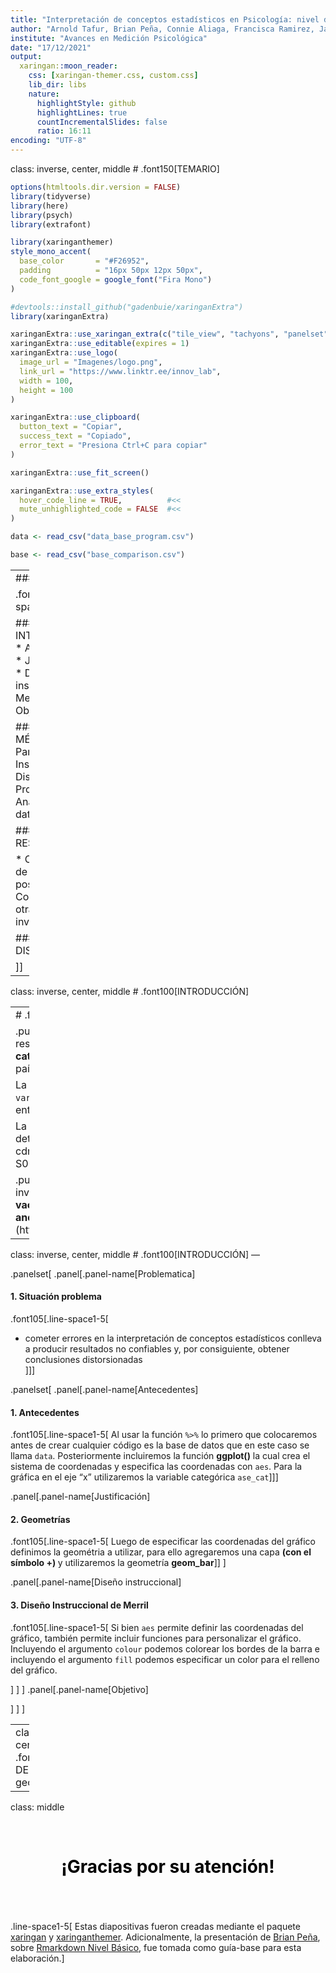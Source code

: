 ```yaml
---
title: "Interpretación de conceptos estadísticos en Psicología: nivel de conocimientos y efectos de un diseño instruccional en estudiantes universitarios peruanos"
author: "Arnold Tafur, Brian Peña, Connie Aliaga, Francisca Ramirez, Jackeline García y Oscar"
institute: "Avances en Medición Psicológica"
date: "17/12/2021"
output: 
  xaringan::moon_reader:
    css: [xaringan-themer.css, custom.css]
    lib_dir: libs
    nature:
      highlightStyle: github
      highlightLines: true
      countIncrementalSlides: false
      ratio: 16:11
encoding: "UTF-8"
---
```


class: inverse, center, middle
# .font150[TEMARIO]


```r
options(htmltools.dir.version = FALSE)
library(tidyverse)
library(here)
library(psych)
library(extrafont)

```

```r
library(xaringanthemer)
style_mono_accent(
  base_color       = "#F26952",
  padding          = "16px 50px 12px 50px",
  code_font_google = google_font("Fira Mono")
)
```

```r
#devtools::install_github("gadenbuie/xaringanExtra")
library(xaringanExtra)

xaringanExtra::use_xaringan_extra(c("tile_view", "tachyons", "panelset"))
xaringanExtra::use_editable(expires = 1)
xaringanExtra::use_logo(
  image_url = "Imagenes/logo.png",
  link_url = "https://www.linktr.ee/innov_lab",
  width = 100,
  height = 100
)

xaringanExtra::use_clipboard(
  button_text = "Copiar",
  success_text = "Copiado",
  error_text = "Presiona Ctrl+C para copiar"
)

xaringanExtra::use_fit_screen()

xaringanExtra::use_extra_styles(
  hover_code_line = TRUE,          #<<
  mute_unhighlighted_code = FALSE  #<<
)
```

```r
data <- read_csv("data_base_program.csv")
```
```r
base <- read_csv("base_comparison.csv")
```

---
### Contenido

.font105[.line-space1-5[

#####1. INTRODUCCIÓN
* Antecedentes
* Justificación
* Diseño instruccional de Merril
* Objetivo

#####2. MÉTODO
* Participantes
* Instrumentos
* Diseño
* Procedimiento
* Análisis de datos

#####3. RESULTADOS

* Comparación de pretest y posttest
* Comparar con otras investigaciones

#####4. DISCUSIÓN

]]


---

class: inverse, center, middle
# .font100[INTRODUCCIÓN]

---
# .font100[Definicion]


.pull-left[
Los gráficos de barras permiten resumir un conjunto de datos según una **categoría** por ejemplo según fechas, sexo, países, regiones, entre otros. 

La figura muestra las proporciones medias de `variantes de COVID-19` en los distintos países entre enero de 2020 y abril de 2021. 

La imagen puede apreciarse de forma más detallada en el siguiente link (https://ars.els-cdn.com/content/image/1-s2.0-S0033350621003073-gr1.jpg)
]

.pull-right[
El gráfico fue extraido de la investigación **The real life impact of vaccination on COVID-19 mortality in Europe and Israel** (https://doi.org/10.1016/j.puhe.2021.07.037). 
]

---

class: inverse, center, middle
# .font100[INTRODUCCIÓN]
---

.panelset[
.panel[.panel-name[Problematica]

#### 1. Situación problema

.font105[.line-space1-5[

* cometer errores en la interpretación de conceptos estadísticos conlleva a producir resultados no confiables y, por consiguiente, obtener conclusiones distorsionadas   
]]]




.panelset[
.panel[.panel-name[Antecedentes]

#### 1. Antecedentes

.font105[.line-space1-5[
Al usar la función `%>%` lo primero que colocaremos antes de crear cualquier código es la base de datos que en este caso se llama `data`. Posteriormente incluiremos la función **ggplot()** la cual crea el sistema de coordenadas y especifica las coordenadas con `aes`. Para la gráfica en el eje "x" utilizaremos la variable categórica `ase_cat`
]]]


.panel[.panel-name[Justificación]

#### 2. Geometrías

.font105[.line-space1-5[
Luego de especificar las coordenadas del gráfico definimos la geométria a utilizar, para ello agregaremos una capa **(con el símbolo +) ** y utilizaremos la geometría **geom_bar**
]
]
]

.panel[.panel-name[Diseño instruccional]

#### 3. Diseño Instruccional de Merril

.font105[.line-space1-5[
Si bien `aes` permite definir las coordenadas del gráfico, también permite incluir funciones para personalizar el gráfico. Incluyendo el argumento `colour` podemos colorear los bordes de la barra e incluyendo el argumento `fill` podemos especificar un color para el relleno del gráfico.

]
]
]
.panel[.panel-name[Objetivo]

] 
]
]

---
class: inverse, center, middle
# .font100[GRÁFICO DE BARRAS CON geom_col()]

---


class: middle

<br>
<center>
<h1>
<span style="color:black">¡Gracias por su atención!</span>
<h1>
</center>
<br>

.line-space1-5[
Estas diapositivas fueron creadas mediante el paquete [xaringan](https://github.com/yihui/xaringan) y [xaringanthemer](https://github.com/gadenbuie/xaringanthemer/). Adicionalmente, la presentación de [Brian Peña](https://github.com/brianmsm), sobre [Rmarkdown Nivel Básico](https://github.com/brianmsm/rmakdown-basico), fue tomada como guía-base para esta elaboración.
]
